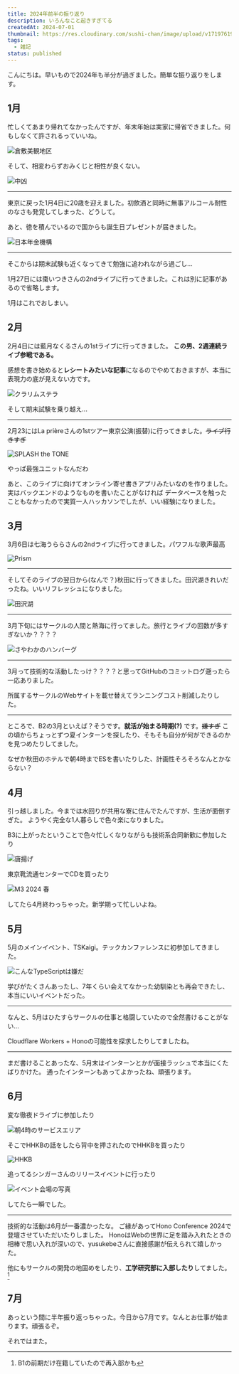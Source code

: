 ```yaml
---
title: 2024年前半の振り返り
description: いろんなこと起きすぎてる
createdAt: 2024-07-01
thumbnail: https://res.cloudinary.com/sushi-chan/image/upload/v1719761915/recap-2024-first-half/3327C589-2E59-4640-89D2-1871DC4B798F_1_102_o_cqk9ta.jpg
tags:
  - 雑記
status: published
---
```


こんにちは。早いもので2024年も半分が過ぎました。簡単な振り返りをします。



## 1月

忙しくてあまり帰れてなかったんですが、年末年始は実家に帰省できました。何もしなくて許されるっていいね。

![倉敷美観地区](https://res.cloudinary.com/sushi-chan/image/upload/v1719759812/recap-2024-first-half/269348D7-02BC-412E-9159-0ABCC0DE9B94_1_105_c_dfhsxc.jpg "美観地区 in 岡山県倉敷市")

そして、相変わらずおみくじと相性が良くない。

![中凶](https://res.cloudinary.com/sushi-chan/image/upload/v1719759908/recap-2024-first-half/A441842D-B9D8-4D2A-9250-EA43E283FF74_uymmqf.jpg)

---

東京に戻った1月4日に20歳を迎えました。初飲酒と同時に無事アルコール耐性のなさも発覚してしまった、どうして。

あと、徳を積んでいるので国からも誕生日プレゼントが届きました。

![日本年金機構](https://res.cloudinary.com/sushi-chan/image/upload/v1719759989/recap-2024-first-half/A4274837-E825-4485-AE68-4F3DB0D2FB5D_i02wmi.jpg)

---

そこからは期末試験も近くなってきて勉強に追われながら過ごし...

1月27日には棗いつきさんの2ndライブに行ってきました。これは別に記事があるので省略します。

<UrlCard url="/blog/post/live/parallel-shot" />

1月はこれでおしまい。

## 2月

2月4日には藍月なくるさんの1stライブに行ってきました。 **この男、2週連続ライブ参戦である。**

感想を書き始めると**レシートみたいな記事**になるのでやめておきますが、本当に表現力の底が見えない方です。

![クラリムステラ](https://res.cloudinary.com/sushi-chan/image/upload/v1719760313/recap-2024-first-half/05DA35E4-A2BA-4966-B7BE-687289BA001C_1_105_c_q1wtuh.jpg)

そして期末試験を乗り越え...

---

2月23にはLa prièreさんの1stツアー東京公演(振替)に行ってきました。~~ライブ行きすぎ~~


![SPLASH the TONE](https://res.cloudinary.com/sushi-chan/image/upload/v1719760484/recap-2024-first-half/2851A8A9-2B3B-4DB5-A8E4-43A4CA1FF982_1_105_c_lluzkq.jpg)

<span className="text-2xl font-bold">やっぱ最強ユニットなんだわ</span>

<UrlCard url="/blog/post/live/splash-the-tone/tokyo" />

あと、このライブに向けてオンライン寄せ書きアプリみたいなのを作りました。実はバックエンドのようなものを書いたことがなければ
データべースを触ったこともなかったので実質一人ハッカソンでしたが、いい経験になりました。

## 3月

3月6日は七海うららさんの2ndライブに行ってきました。パワフルな歌声最高

![Prism](https://res.cloudinary.com/sushi-chan/image/upload/v1719760787/recap-2024-first-half/A2493E11-A1EC-4F0B-8EF4-C4BB3B30C105_1_105_c_u3qqun.jpg "ライブ行き過ぎ、お金が貯まらない原因")

---

そしてそのライブの翌日から(なんで？)秋田に行ってきました。田沢湖きれいだったね。いいリフレッシュになりました。

![田沢湖](https://res.cloudinary.com/sushi-chan/image/upload/v1719760942/recap-2024-first-half/22EB6CB2-1E4B-4A14-A483-63A5EAF3BE02_4_5005_c_jwdhjk.jpg)

---

3月下旬にはサークルの人間と熱海に行ってました。旅行とライブの回数が多すぎないか？？？？

![さやわかのハンバーグ](https://res.cloudinary.com/sushi-chan/image/upload/v1719761197/recap-2024-first-half/A26AFB3F-14EE-4535-A2F9-5FCB54ED9B29_1_105_c_ib1nr3.jpg "人生初のさわやか")

---

3月って技術的な活動したっけ？？？？と思ってGitHubのコミットログ遡ったら一応ありました。

所属するサークルのWebサイトを載せ替えてランニングコスト削減したりした。

<UrlCard url="https://mikuec.com" />

---

ところで、B2の3月といえば？そうです。**就活が始まる時期(?)** です。~~嫌すぎ~~
この頃からちょっとずつ夏インターンを探したり、そもそも自分が何ができるのかを見つめたりしてました。

<Spoiler>なぜか秋田のホテルで朝4時までESを書いたりした、計画性そろそろなんとかならない？</Spoiler>

## 4月

引っ越しました。今までは水回りが共用な寮に住んでたんですが、生活が面倒すぎた。
ようやく完全な1人暮らしで色々楽になりました。

B3に上がったということで色々忙しくなりながらも技術系合同新歓に参加したり

![唐揚げ](https://res.cloudinary.com/sushi-chan/image/upload/v1719761503/recap-2024-first-half/F41376F6-3744-4B07-8D38-9B06E7A562AE_1_201_a_iyqm1t.jpg "技術系合同新歓と関係ない唐揚げ")

東京靴流通センターでCDを買ったり

![M3 2024 春](https://res.cloudinary.com/sushi-chan/image/upload/v1719761571/recap-2024-first-half/1E51031D-1430-4DFE-9298-3AEA17B12206_1_201_a_cwdyu2.heic)

してたら4月終わっちゃった。新学期って忙しいよね。

## 5月

5月のメインイベント、TSKaigi。テックカンファレンスに初参加してきました。

![こんなTypeScriptは嫌だ](https://res.cloudinary.com/sushi-chan/image/upload/v1719761673/recap-2024-first-half/5FD19486-F09F-4492-AB37-8A741330E512_1_105_c_k7tnbz.jpg)

学びがたくさんあったし、7年くらい会えてなかった幼馴染とも再会できたし、本当にいいイベントだった。

---

なんと、5月はひたすらサークルの仕事と格闘していたので全然書けることがない...

Cloudflare Workers + Honoの可能性を探求したりしてましたね。

<UrlCard url="https://github.com/sushichan044/burntodo" />

---

まだ書けることあったな、5月末はインターンとかが面接ラッシュで本当にくたばりかけた。
通ったインターンもあってよかったね、頑張ります。

## 6月

変な徹夜ドライブに参加したり

![朝4時のサービスエリア](https://res.cloudinary.com/sushi-chan/image/upload/v1719761915/recap-2024-first-half/3327C589-2E59-4640-89D2-1871DC4B798F_1_102_o_cqk9ta.jpg "朝の4時よ！これから走りに出るんでしょ？")

そこでHHKBの話をしたら背中を押されたのでHHKBを買ったり

![HHKB](https://res.cloudinary.com/sushi-chan/image/upload/v1719762012/recap-2024-first-half/F3FCB9B0-9D7D-4D66-81EF-1F8AF312A3FD_1_105_c_bvouko.jpg "パームレストがデカすぎる")

追ってるシンガーさんのリリースイベントに行ったり

![イベント会場の写真](https://res.cloudinary.com/sushi-chan/image/upload/v1719762111/recap-2024-first-half/2CC7F70B-3012-4C62-8DC6-7DD3EE68F7C0_1_105_c_rrwfrs.jpg)

してたら一瞬でした。

---

技術的な活動は6月が一番濃かったな。 ご縁があってHono Conference 2024で登壇させていただいたりしました。
HonoはWebの世界に足を踏み入れたときの相棒で思い入れが深いので、yusukebeさんに直接感謝が伝えられて嬉しかった。

<UrlCard url="https://www.docswell.com/s/sushi-chaaaan/5RXLG3-2024-06-22-honoconf" />

他にもサークルの開発の地固めをしたり、**工学研究部に入部したり**してました。[^1]

  [^1]: B1の前期だけ在籍していたので再入部かも


## 7月

あっという間に半年振り返っちゃった。今日から7月です。なんとお仕事が始まります。頑張るぞ。

それではまた。
